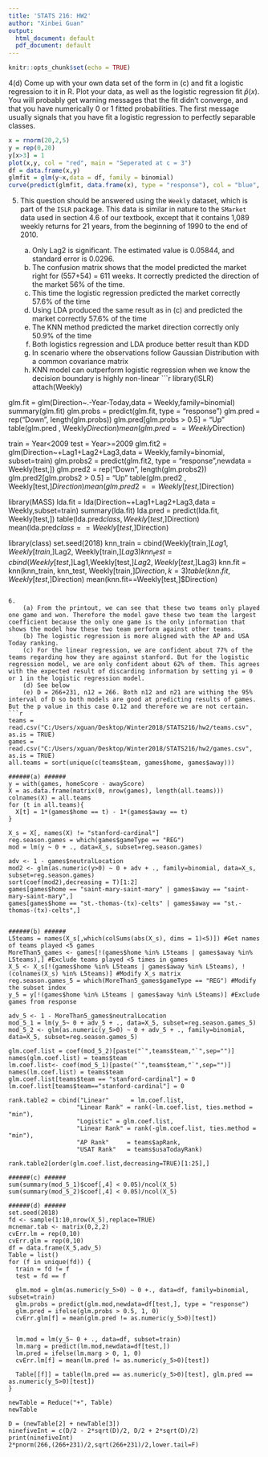 ---
title: 'STATS 216: HW2'
author: "Xinbei Guan"
output:
  html_document: default
  pdf_document: default
---

```{r setup, include=FALSE}
knitr::opts_chunk$set(echo = TRUE)
```

 4(d) Come up with your own data set of the form in (c) and fit a logistic regression to it in R. Plot your data, as well as the logistic regression fit $\hat{p}(x)$.  
    You will probably get warning messages that the fit didn’t converge, and that you have numerically 0 or 1 fitted probabilities. The first message usually signals that you have fit a logistic regression to perfectly separable classes.
```{r}
x = rnorm(20,2,5)
y = rep(0,20)
y[x>3] = 1
plot(x,y, col = "red", main = "Seperated at c = 3")
df = data.frame(x,y)
glmfit = glm(y~x,data = df, family = binomial)
curve(predict(glmfit, data.frame(x), type = "response"), col = "blue", add = TRUE)
```

5. This question should be answered using the `Weekly` dataset, which is part of the `ISLR` package. This data is similar in nature to the `SMarket` data used in section 4.6 of our textbook, except that it contains 1,089 weekly returns for 21 years, from the beginning of 1990 to the end of 2010.  

    (a) Only Lag2 is significant. The estimated value is 0.05844, and standard error is 0.0296.
    (b) The confusion matrix shows that the model predicted the market right for (557+54) = 611 weeks. It correctly predicted the direction of the market 56% of the time.
    (c) This time the logistic regression predicted the market correctly 57.6% of the time 
    (d) Using LDA produced the same result as in (c) and predicted the market correctly 57.6% of the time
    (e) The KNN method predicted the market direction correctly only 50.9% of the time
    (f) Both logistics regression and LDA produce better result than KDD
    (g) In scenario where the observations follow Gaussian Distribution with a common covariance matrix
    (h) KNN model can outperform logistic regression when we know the decision boundary is highly non-linear
```{r}
library(ISLR)
attach(Weekly)

glm.fit = glm(Direction~.-Year-Today,data = Weekly,family=binomial)
summary(glm.fit)
glm.probs = predict(glm.fit, type = "response") 
glm.pred = rep("Down", length(glm.probs)) 
glm.pred[glm.probs > 0.5] = "Up" 
table(glm.pred , Weekly$Direction)
mean(glm.pred==Weekly$Direction) 

train = Year<2009
test = Year>=2009
glm.fit2 = glm(Direction~+Lag1+Lag2+Lag3,data = Weekly,family=binomial, subset=train)
glm.probs2 = predict(glm.fit2, type = "response",newdata = Weekly[test,])
glm.pred2 = rep("Down", length(glm.probs2))
glm.pred2[glm.probs2 > 0.5] = "Up" 
table(glm.pred2 , Weekly[test,]$Direction)
mean(glm.pred2==Weekly[test,]$Direction) 

library(MASS) 
lda.fit = lda(Direction~+Lag1+Lag2+Lag3,data = Weekly,subset=train)
summary(lda.fit)
lda.pred = predict(lda.fit, Weekly[test,])
table(lda.pred$class , Weekly[test,]$Direction)
mean(lda.pred$class==Weekly[test,]$Direction) 

library(class)
set.seed(2018)
knn_train = cbind(Weekly[train,]$Lag1,Weekly[train,]$Lag2, Weekly[train,]$Lag3)
knn_test = cbind(Weekly[test,]$Lag1,Weekly[test,]$Lag2, Weekly[test,]$Lag3)
knn.fit = knn(knn_train, knn_test, Weekly[train,]$Direction, k = 3)
table(knn.fit, Weekly[test,]$Direction)
mean(knn.fit==Weekly[test,]$Direction)
```

6. 
    (a) From the printout, we can see that these two teams only played one game and won. Therefore the model gave these two team the largest coefficient because the only one game is the only information that shows the model how these two team perform against other teams. 
    (b) The logistic regression is more aligned with the AP and USA Today ranking.
    (c) For the linear regression, we are confident about 77% of the teams regarding how they are against stanford. But for the logistic regression model, we are only confident about 62% of them. This agrees with the expected result of discarding information by setting yi = 0 or 1 in the logistic regression model.
    (d) See below
    (e) D = 266+231, n12 = 266. Both n12 and n21 are withing the 95% interval of D so both models are good at predicting results of games. But the p value in this case 0.12 and therefore we are not certain.
```{r}
teams = read.csv("C:/Users/xguan/Desktop/Winter2018/STATS216/hw2/teams.csv", as.is = TRUE)
games = read.csv("C:/Users/xguan/Desktop/Winter2018/STATS216/hw2/games.csv", as.is = TRUE)
all.teams = sort(unique(c(teams$team, games$home, games$away)))

######(a) ###### 
y = with(games, homeScore - awayScore)
X = as.data.frame(matrix(0, nrow(games), length(all.teams)))
colnames(X) = all.teams
for (t in all.teams){
  X[t] = 1*(games$home == t) - 1*(games$away == t)
}

X_s = X[, names(X) != "stanford-cardinal"]
reg.season.games = which(games$gameType == "REG")
mod = lm(y ~ 0 + ., data=X_s, subset=reg.season.games)

adv <- 1 - games$neutralLocation
mod2 <- glm(as.numeric(y>0) ~ 0 + adv + ., family=binomial, data=X_s, subset=reg.season.games) 
sort(coef(mod2),decreasing = T)[1:2]
games[games$home == "saint-mary-saint-mary" | games$away == "saint-mary-saint-mary",] 
games[games$home == "st.-thomas-(tx)-celts" | games$away == "st.-thomas-(tx)-celts",]


######(b) ###### 
L5teams = names(X_s[,which(colSums(abs(X_s), dims = 1)<5)]) #Get names of teams played <5 games
MoreThan5_games <- games[!(games$home %in% L5teams | games$away %in% L5teams),] #Exclude teams played <5 times in games
X_5 <- X_s[!(games$home %in% L5teams | games$away %in% L5teams), !(colnames(X_s) %in% L5teams)] #Modify X_s matrix
reg.season.games_5 = which(MoreThan5_games$gameType == "REG") #Modify the subset index
y_5 = y[!(games$home %in% L5teams | games$away %in% L5teams)] #Exclude games from response 

adv_5 <- 1 - MoreThan5_games$neutralLocation
mod_5_1 = lm(y_5~ 0 + adv_5 + ., data=X_5, subset=reg.season.games_5)
mod_5_2 <- glm(as.numeric(y_5>0) ~ 0 + adv_5 + ., family=binomial, data=X_5, subset=reg.season.games_5) 

glm.coef.list = coef(mod_5_2)[paste("`",teams$team,"`",sep="")]
names(glm.coef.list) = teams$team
lm.coef.list<- coef(mod_5_1)[paste("`",teams$team,"`",sep="")]
names(lm.coef.list) = teams$team
glm.coef.list[teams$team == "stanford-cardinal"] = 0 
lm.coef.list[teams$team=="stanford-cardinal"] = 0 

rank.table2 = cbind("Linear"      = lm.coef.list,
                   "Linear Rank" = rank(-lm.coef.list, ties.method = "min"),
                   "Logistic" = glm.coef.list,
                   "Linear Rank" = rank(-glm.coef.list, ties.method = "min"),
                   "AP Rank"     = teams$apRank,
                   "USAT Rank"   = teams$usaTodayRank)

rank.table2[order(glm.coef.list,decreasing=TRUE)[1:25],]

######(c) ###### 
sum(summary(mod_5_1)$coef[,4] < 0.05)/ncol(X_5)
sum(summary(mod_5_2)$coef[,4] < 0.05)/ncol(X_5)

######(d) ###### 
set.seed(2018) 
fd <- sample(1:10,nrow(X_5),replace=TRUE) 
mcnemar.tab <- matrix(0,2,2) 
cvErr.lm = rep(0,10)
cvErr.glm = rep(0,10)
df = data.frame(X_5,adv_5)
Table = list()
for (f in unique(fd)) { 
  train = fd != f
  test = fd == f 
  
  glm.mod = glm(as.numeric(y_5>0) ~ 0 +., data=df, family=binomial, subset=train)
  glm.probs = predict(glm.mod,newdata=df[test,], type = "response") 
  glm.pred = ifelse(glm.probs > 0.5, 1, 0)
  cvErr.glm[f] = mean(glm.pred != as.numeric(y_5>0)[test])
  
  
  lm.mod = lm(y_5~ 0 + ., data=df, subset=train)
  lm.marg = predict(lm.mod,newdata=df[test,])
  lm.pred = ifelse(lm.marg > 0, 1, 0)
  cvErr.lm[f] = mean(lm.pred != as.numeric(y_5>0)[test])
  
  Table[[f]] = table(lm.pred == as.numeric(y_5>0)[test], glm.pred == as.numeric(y_5>0)[test])
} 

newTable = Reduce("+", Table)
newTable

D = (newTable[2] + newTable[3])
ninefiveInt = c(D/2 - 2*sqrt(D)/2, D/2 + 2*sqrt(D)/2)
print(ninefiveInt)
2*pnorm(266,(266+231)/2,sqrt(266+231)/2,lower.tail=F)

```

    

